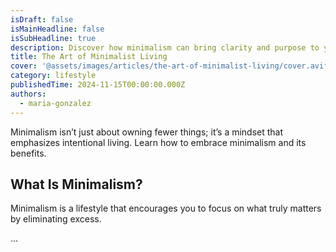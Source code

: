 ```yaml
---
isDraft: false
isMainHeadline: false
isSubHeadline: true
description: Discover how minimalism can bring clarity and purpose to your life.
title: The Art of Minimalist Living
cover: '@assets/images/articles/the-art-of-minimalist-living/cover.avif'
category: lifestyle
publishedTime: 2024-11-15T00:00:00.000Z
authors:
  - maria-gonzalez
---
```

Minimalism isn’t just about owning fewer things; it’s a mindset that emphasizes intentional living. Learn how to embrace minimalism and its benefits.

## What Is Minimalism?

Minimalism is a lifestyle that encourages you to focus on what truly matters by eliminating excess.

...

